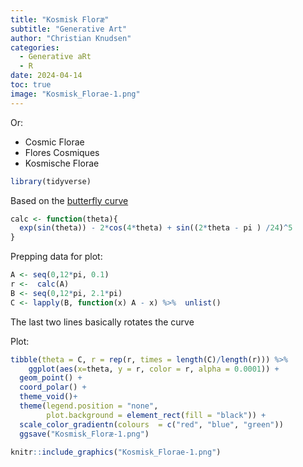```yaml
---
title: "Kosmisk Floræ"
subtitle: "Generative Art"
author: "Christian Knudsen"
categories:
  - Generative aRt
  - R
date: 2024-04-14
toc: true
image: "Kosmisk_Florae-1.png"
---
```

Or:

- Cosmic Florae
- Flores Cosmiques
- Kosmische Florae


```r
library(tidyverse)
```

Based on the [butterfly curve](https://en.wikipedia.org/wiki/Butterfly_curve_(transcendental))
```r
calc <- function(theta){
  exp(sin(theta)) - 2*cos(4*theta) + sin((2*theta - pi ) /24)^5
}
```

Prepping data for plot:

```r
A <- seq(0,12*pi, 0.1)
r <-  calc(A)
B <- seq(0,12*pi, 2.1*pi)
C <- lapply(B, function(x) A - x) %>%  unlist()
```

The last two lines basically rotates the curve

Plot:
```r
tibble(theta = C, r = rep(r, times = length(C)/length(r))) %>% 
    ggplot(aes(x=theta, y = r, color = r, alpha = 0.0001)) +
  geom_point() +
  coord_polar() +
  theme_void()+
  theme(legend.position = "none",
        plot.background = element_rect(fill = "black")) +
  scale_color_gradientn(colours  = c("red", "blue", "green")) 
  ggsave("Kosmisk_Floræ-1.png")
```

```r
knitr::include_graphics("Kosmisk_Florae-1.png")
```


